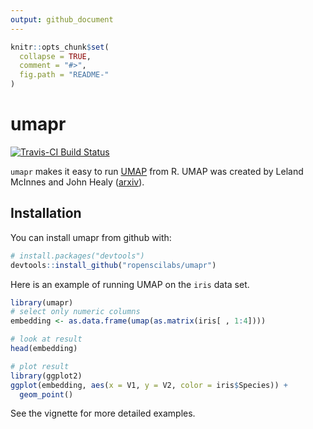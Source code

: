 ```yaml
---
output: github_document
---
```


<!-- README.md is generated from README.Rmd. Please edit that file -->

```r
knitr::opts_chunk$set(
  collapse = TRUE,
  comment = "#>",
  fig.path = "README-"
)
```

# umapr

[![Travis-CI Build Status](https://travis-ci.org/ropenscilabs/umapr.svg?branch=master)](https://travis-ci.org/ropenscilabs/umapr)

`umapr` makes it easy to run [UMAP](https://github.com/lmcinnes/umap) from R. UMAP was created by Leland McInnes and John Healy ([arxiv](https://arxiv.org/abs/1802.03426)).

## Installation

You can install umapr from github with:

```r
# install.packages("devtools")
devtools::install_github("ropenscilabs/umapr")
```

Here is an example of running UMAP on the `iris` data set. 

```r
library(umapr)
# select only numeric columns
embedding <- as.data.frame(umap(as.matrix(iris[ , 1:4])))

# look at result
head(embedding)

# plot result
library(ggplot2)
ggplot(embedding, aes(x = V1, y = V2, color = iris$Species)) + 
  geom_point()
```

See the vignette for more detailed examples. 
